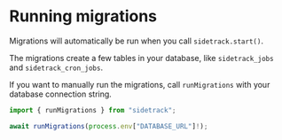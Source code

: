 # Running migrations

Migrations will automatically be run when you call `sidetrack.start()`.

The migrations create a few tables in your database, like `sidetrack_jobs` and `sidetrack_cron_jobs`.

If you want to manually run the migrations, call `runMigrations` with your database connection string.

```ts twoslash
import { runMigrations } from "sidetrack";

await runMigrations(process.env["DATABASE_URL"]!);
```
